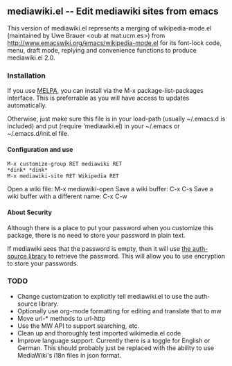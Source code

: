 == mediawiki.el -- Edit mediawiki sites from emacs ==

This version of mediawiki.el represents a merging of
wikipedia-mode.el (maintained by Uwe Brauer <oub at mat.ucm.es>)
from http://www.emacswiki.org/emacs/wikipedia-mode.el for its
font-lock code, menu, draft mode, replying and convenience
functions to produce mediawiki.el 2.0.

=== Installation ===

If you use [http://melpa.org/#/mediawiki MELPA], you can install via the M-x package-list-packages interface. This is preferrable as you will have access to updates automatically.

Otherwise, just make sure this file is in your load-path (usually ~/.emacs.d is included) and put (require 'mediawiki.el) in your ~/.emacs or ~/.emacs.d/init.el file.

==== Configuration and use ====

 M-x customize-group RET mediawiki RET
 *dink* *dink*
 M-x mediawiki-site RET Wikipedia RET

Open a wiki file:    M-x mediawiki-open
Save a wiki buffer:  C-x C-s
Save a wiki buffer with a different name:  C-x C-w

==== About Security ====

Although there is a place to put your password when you customize this package, there is no need to store your password in plain text.

If mediawiki sees that the password is empty, then it will use [https://www.gnu.org/software/emacs/manual/html_mono/auth.html the auth-source library] to retrieve the password.  This will allow you to use encryption to store your passwords.


=== TODO ===

* Change customization to explicitly tell mediawiki.el to use the auth-source library.
* Optionally use org-mode formatting for editing and translate that to mw
* Move url-* methods to url-http
* Use the MW API to support searching, etc.
* Clean up and thoroughly test imported wikimedia.el code
* Improve language support.  Currently there is a toggle for English or German.  This should probably just be replaced with the ability to use MediaWiki's i18n files in json format.

